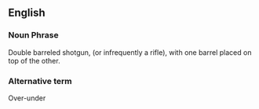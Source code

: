 ==English==
===Noun Phrase===
Double barreled shotgun, (or infrequently a rifle), with one barrel placed on top of the other.
===Alternative term===
Over-under